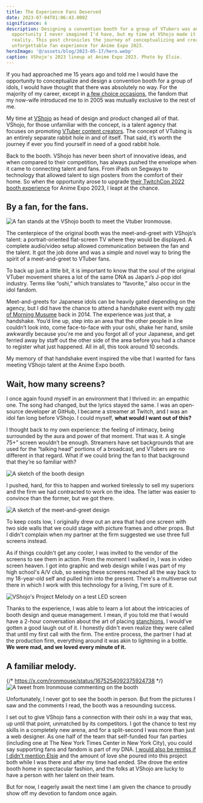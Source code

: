 ```yaml
---
title: The Experience Fans Deserved
date: 2023-07-04T01:06:43.000Z
significance: 4
description: Designing a convention booth for a group of VTubers was an
  opportunity I never imagined I'd have, but my time at VShojo made it a
  reality. This post chronicles the journey of conceptualizing and creating an
  unforgettable fan experience for Anime Expo 2023.
heroImage: '@/assets/blog/2023-05-17/hero.webp'
caption: VShojo's 2023 lineup at Anime Expo 2023. Photo by Elsie.
---
```



If you had approached me 15 years ago and told me I would have the opportunity to conceptualize and design a convention booth for a group of idols, I would have thought that there was absolutely no way. For the majority of my career, except in [a few choice occasions](/blog/2011/music-morning-musume), the fandom that my now-wife introduced me to in 2005 was mutually exclusive to the rest of me.

My time at [VShojo](https://vshojo.com) as head of design and product changed all of that. VShojo, for those unfamiliar with the concept, is a talent agency that focuses on promoting [VTuber content creators](https://en.wikipedia.org/wiki/VTuber). The concept of VTubing is an entirely separate rabbit hole in and of itself. That said, it’s worth the journey if ever you find yourself in need of a good rabbit hole. 

Back to the booth. VShojo has never been short of innovative ideas, and when compared to their competition, has always pushed the envelope when it came to connecting talent and fans. From iPads on Segways to technology that allowed talent to sign posters from the comfort of their home. So when the opportunity arose to upgrade [their TwitchCon 2022 booth experience](https://www.nbcnews.com/pop-culture/viral/vtuber-twitchcon-meet-and-greet-vshojo-projekt-melody-rcna51794) for Anime Expo 2023, I leapt at the chance.

## By a fan, for the fans.

<Image src="2023-05-17/twitchcon-booth.webp" alt="A fan stands at the VShojo booth to meet the Vtuber Ironmouse." caption="The original V-IRL setup at TwitchCon 2022. Photo by Elizabeth Asher." />

The centerpiece of the original booth was the meet-and-greet with VShojo’s talent: a portrait-oriented flat-screen TV where they would be displayed. A complete audio/video setup allowed communication between the fan and the talent. It got the job done and was a simple and novel way to bring the spirit of a meet-and-greet to VTuber fans.

To back up just a little bit, it is important to know that the soul of the original VTuber movement shares a lot of the same DNA as Japan’s J-pop idol industry. Terms like “oshi,” which translates to “favorite,” also occur in the idol fandom. 

Meet-and-greets for Japanese idols can be heavily gated depending on the agency, but I did have the chance to attend a handshake event with my [_oshi_ of Morning Musume](https://www.instagram.com/mizuki_fukumura.official/?hl=en) back in 2014. The experience was just that, a handshake. You’d line up, step into an area that the other people in line couldn’t look into, come face-to-face with your oshi, shake her hand, smile awkwardly because you're me and you forgot all of your Japanese, and get ferried away by staff out the other side of the area before you had a chance to register what just happened. All in all, this took around 10 seconds.

My memory of that handshake event inspired the vibe that I wanted for fans meeting VShojo talent at the Anime Expo booth.

## Wait, how many screens?

I once again found myself in an environment that I thrived in: an empathic one. The song had changed, but the lyrics stayed the same. I was an open-source developer at GitHub, I became a streamer at Twitch, and I was an idol fan long before VShojo. I could myself, **what would I want out of this?**

I thought back to my own experience: the feeling of intimacy, being surrounded by the aura and power of that moment. That was it. A single 75+” screen wouldn’t be enough. Streamers have set backgrounds that are used for the “talking head” portions of a broadcast, and VTubers are no different in that regard. What if we could bring the fan to that background that they’re so familiar with? 

<Image src="2023-05-17/booth-sketch-1.webp" alt="A sketch of the booth design" caption="The initial sketch of the booth design." />

I pushed, hard, for this to happen and worked tirelessly to sell my superiors and the firm we had contracted to work on the idea. The latter was easier to convince than the former, but we got there.

<Image src="2023-05-17/booth-sketch-2.webp" alt="A sketch of the meet-and-greet design" caption="The initial sketch of the V-IRL area." />

To keep costs low, I originally drew out an area that had one screen with two side walls that we could stage with picture frames and other props. But I didn't complain when my partner at the firm suggested we use three full screens instead. 

As if things couldn't get any cooler, I was invited to the vendor of the screens to see them in action. From the moment I walked in, I was in video screen heaven. I got into graphic and web design while I was part of my high school's A/V club, so seeing these screens reached all the way back to my 18-year-old self and pulled him into the present. There's a multiverse out there in which I work with this technology for a living, I'm sure of it.

<Image src="2023-05-17/project-melody.webp" alt="VShojo's Project Melody on a test LED screen" caption="Project Melody on the big screen during the tech demo." />

Thanks to the experience, I was able to learn a lot about the intricacies of booth design and queue management. I mean, if you told me that I would have a 2-hour conversation about the art of placing [stanchions](https://en.wikipedia.org/wiki/Stanchion), I would’ve gotten a good laugh out of it. I honestly didn't even realize they were called that until my first call with the firm. The entire process, the partner I had at the production firm, everything around it was akin to lightning in a bottle. **We were mad, and we loved every minute of it.**

## A familiar melody.

{/* https://x.com/ironmouse/status/1675254092375924738 */}
<Image src="2023-05-17/ironmouse.webp" alt="A tweet from Ironmouse commenting on the booth" caption="When the queen likes it, you really can't argue." />

Unfortunately, I never got to see the booth in person. But from the pictures I saw and the comments I read, the booth was a resounding success. 

I set out to give VShojo fans a connection with their oshi in a way that was, up until that point, unmatched by its competitors. I got the chance to test my skills in a completely new arena, and for a split-second I was more than just a web designer. As one half of the team that self-funded four fan parties (including one at The New York Times Center in New York City), you could say supporting fans and fandom is part of _my_ DNA. [I would also be remiss if I didn't mention Elsie](https://bsky.app/profile/turbodawg.com) and the amount of love she poured into this project both while I was there and after my time had ended. She drove the entire booth home in spectacular fashion, and the folks at VShojo are lucky to have a person with her talent on their team.

But for now, I eagerly await the next time I am given the chance to proudly show off my devotion to fandom once again.
